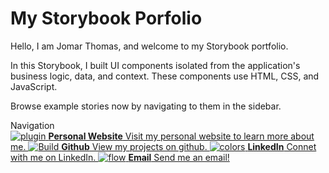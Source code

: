 


<Meta title="Example/Introduction" />

<style>{`
  .subheading {
    --mediumdark: '#999999';
    font-weight: 900;
    font-size: 13px;
    color: #999;
    letter-spacing: 6px;
    line-height: 24px;
    text-transform: uppercase;
    margin-bottom: 12px;
    margin-top: 40px;
  }

  .link-list {
    display: grid;
    grid-template-columns: 1fr;
    grid-template-rows: 1fr 1fr;
    row-gap: 10px;
  }

  @media (min-width: 620px) {
    .link-list {
      row-gap: 20px;
      column-gap: 20px;
      grid-template-columns: 1fr 1fr;
    }
  }

  @media all and (-ms-high-contrast:none) {
  .link-list {
      display: -ms-grid;
      -ms-grid-columns: 1fr 1fr;
      -ms-grid-rows: 1fr 1fr;
    }
  }

  .link-item {
    display: block;
    padding: 20px 30px 20px 15px;
    border: 1px solid #00000010;
    border-radius: 5px;
    transition: background 150ms ease-out, border 150ms ease-out, transform 150ms ease-out;
    color: #333333;
    display: flex;
    align-items: flex-start;
  }

  .link-item:hover {
    border-color: #1EA7FD50;
    transform: translate3d(0, -3px, 0);
    box-shadow: rgba(0, 0, 0, 0.08) 0 3px 10px 0;
  }

  .link-item:active {
    border-color: #1EA7FD;
    transform: translate3d(0, 0, 0);
  }

  .link-item strong {
    font-weight: 700;
    display: block;
    margin-bottom: 2px;
  }
  
  .link-item img {
    height: 40px;
    width: 40px;
    margin-right: 15px;
    flex: none;
  }

  .link-item span {
    font-size: 14px;
    line-height: 20px;
  }

  .tip {
    display: inline-block;
    border-radius: 1em;
    font-size: 11px;
    line-height: 12px;
    font-weight: 700;
    background: #E7FDD8;
    color: #66BF3C;
    padding: 4px 12px;
    margin-right: 10px;
    vertical-align: top;
  }

  .tip-wrapper {
    font-size: 13px;
    line-height: 20px;
    margin-top: 40px;
    margin-bottom: 40px;
  }

  .tip-wrapper code {
    font-size: 12px;
    display: inline-block;
  }

  
`}</style>

# My Storybook Porfolio

Hello, I am Jomar Thomas, and welcome to my Storybook portfolio.

In this Storybook, I built UI components isolated from the application's business logic, data, and context.
These components use HTML, CSS, and JavaScript.

Browse example stories now by navigating to them in the sidebar.

<div className="subheading">Navigation</div>

<div className="link-list">
  <a
    className="link-item"
    href="https://www.jomarthomas.com"
    target="_blank"
  >
    <img src={Browser} alt="plugin" />
    <span>
      <strong>Personal Website</strong>
      Visit my personal website to learn more about me.
    </span>
  </a>
  <a
    className="link-item"
    href="https://www.github.com/jomarthomas"
    target="_blank"
  >
    <img src={Github} alt="Build" />
    <span>
      <strong>Github</strong>
      View my projects on github.
    </span>
  </a>
  <a
    className="link-item"
    href="https://www.linkedin.com/in/jomarthomas"
    target="_blank"
  >
    <img src={LinkedIn} alt="colors" />
    <span>
      <strong>LinkedIn</strong>
      Connet with me on LinkedIn.
    </span>
  </a>
  <a
    className="link-item"
    href="mailto:jomar.thomas@icloud.com"
    target="_blank"
  >
    <img src={Email} alt="flow" />
    <span>
      <strong>Email</strong>
      Send me an email!
    </span>
  </a>
</div>
